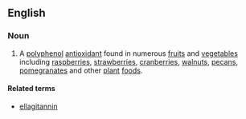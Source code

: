 ==English==

===Noun===
{{wikipedia}}
{{en-noun|sg=[[ellagic]] [[acid]]}}

# A [[polyphenol]] [[antioxidant]] found in numerous [[fruit]]s and [[vegetable]]s including [[raspberry|raspberries]], [[strawberry|strawberries]], [[cranberry|cranberries]], [[walnut]]s, [[pecan]]s, [[pomegranate]]s and other [[plant]] [[food]]s.

====Related terms====
*[[ellagitannin]]
